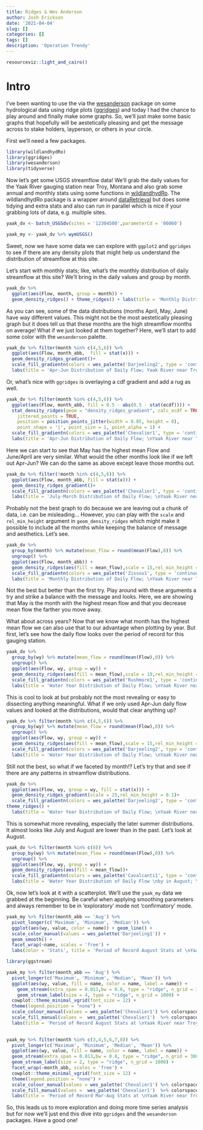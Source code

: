 ```yaml
---
title: Ridges & Wes Anderson
author: Josh Erickson
date: '2021-04-04'
slug: []
categories: []
tags: []
description: 'Operation Trendy'
---
```

```r
resourceviz::light_and_cairo()
```

# Intro

I've been wanting to use the via the [wesanderson](https://github.com/karthik/wesanderson) package on some hydrological data using ridge plots ([ggridges](https://github.com/wilkelab/ggridges)) and today I had the chance to play around and finally make some graphs. So, we'll just make some basic graphs that hopefully will be aestetically pleasing and get the message across to stake holders, layperson, or others in your circle. 

First we'll need a few packages.

```r
library(wildlandhydRo)
library(ggridges)
library(wesanderson)
library(tidyverse)
```

Now let's get some USGS streamflow data! We'll grab the daily values for the Yaak River gauging station near Troy, Montana and also grab some annual and monthly stats using some functions in [wildlandhydRo](https://github.com/joshualerickson/wildlandhydRo). The wildlandhydRo package is a wrapper around [dataRetrieval]() but does some tidying and extra stats and also can run in parallel which is nice if your grabbing lots of data, e.g. multiple sites.

```r

yaak_dv <- batch_USGSdv(sites = '12304500',parameterCd = '00060')

yaak_my <- yaak_dv %>% wymUSGS()

```

Sweet, now we have some data we can explore with `ggplot2` and `ggridges` to see if there are any density plots that might help us understand the distribution of streamflow at this site.

Let's start with monthly stats; like, what's the monthly distribution of daily streamflow at this site? We'll bring in the daily values and group by month.

```r
yaak_dv %>% 
  ggplot(aes(Flow, month, group = month)) +
  geom_density_ridges() + theme_ridges() + labs(title = 'Monthly Distribution of Daily Flow; Yaak River near Troy, Montana')
```

As you can see, some of the data distributions (months April, May, June) have way different values. This might not be the most aestetically pleasing graph but it does tell us that these months are the high streamflow months on average! What if we just looked at them together? Here, we'll start to add some color with the `wesanderson` palette.

```r
yaak_dv %>% filter(month %in% c(4,5,6)) %>%
  ggplot(aes(Flow, month_abb,  fill = stat(x))) +
  geom_density_ridges_gradient()+ 
  scale_fill_gradientn(colors = wes_palette('Darjeeling2', type = 'continuous')) + theme_ridges()  +
  labs(title = 'Apr-Jun Distribution of Daily Flow; Yaak River near Troy, Montana', y = 'Month', fill = 'Mean Flow (cfs)')
```
 Or, what's nice with `ggridges` is overlaying a cdf gradient and add a rug as well.
 
```r
yaak_dv %>% filter(month %in% c(4,5,6)) %>%
  ggplot(aes(Flow, month_abb, fill = 0.5 - abs(0.5 - stat(ecdf)))) +
  stat_density_ridges(geom = "density_ridges_gradient", calc_ecdf = TRUE,
    jittered_points = TRUE,
    position = position_points_jitter(width = 0.05, height = 0),
    point_shape = '|', point_size = 1, point_alpha = 1) +
  scale_fill_gradientn(colors = wes_palette('Chevalier1', type = 'continuous')) + theme_ridges()  +
  labs(title = 'Apr-Jun Distribution of Daily Flow; \nYaak River near Troy, Montana', y = 'Month', fill = 'Probability (CDF)')
```
 
Here we can start to see that May has the highest mean Flow and June/April are very similar. What would the other months look like if we left out Apr-Jun? We can do the same as above except leave those months out.

```r
yaak_dv %>% filter(!month %in% c(4,5,6)) %>%
  ggplot(aes(Flow, month_abb, fill = stat(x))) +
  geom_density_ridges_gradient()+ 
  scale_fill_gradientn(colors = wes_palette('Chevalier1', type = 'continuous')) + theme_ridges()  +
  labs(title = 'July-March Distribution of Daily Flow; \nYaak River near Troy, Montana', y = 'Month', fill = 'Mean Flow (cfs)') + scale_x_continuous(limits = c(1,1500))
```


Probably not the best graph to do because we are leaving out a chunk of data, i.e. can be misleading... However, you can play with the `scale` and `rel_min_height` argument in `geom_density_ridges` which might make it possible to include all the months while keeping the balance of message and aesthetics. Let's see. 
```r
yaak_dv %>% 
  group_by(month) %>% mutate(mean_flow = round(mean(Flow),0)) %>% 
  ungroup() %>% 
  ggplot(aes(Flow, month_abb)) +
  geom_density_ridges(aes(fill = mean_flow),scale = 15,rel_min_height = 0.01)+ 
  scale_fill_gradientn(colors = wes_palette('Zissou1', type = 'continuous')) + theme_ridges()  +
  labs(title = 'Monthly Distribution of Daily Flow; \nYaak River near Troy, Montana', y = 'Month', fill = 'Mean Flow (cfs)')+ scale_x_continuous(limits = c(-500,12000))
```

Not the best but better than the first try. Play around with these arguments a try and strike a balance with the message and looks. Here, we are showing that May is the month with the highest mean flow and that you decrease mean flow the farther you move away. 

What about across years? Now that we know what month has the highest mean flow we can also use that to our advantage when plotting by year. But first, let's see how the daily flow looks over the period of record for this gauging station.

```r
yaak_dv %>% 
  group_by(wy) %>% mutate(mean_flow = round(mean(Flow),0)) %>% 
  ungroup() %>% 
  ggplot(aes(Flow, wy, group = wy)) +
  geom_density_ridges(aes(fill = mean_flow),scale = 10,rel_min_height = 0.1)+ 
  scale_fill_gradientn(colors = wes_palette('Rushmore1', type = 'continuous')) + theme_ridges()  +
  labs(title = 'Water Year Distribution of Daily Flow; \nYaak River near Troy, Montana', y = 'Water Year', fill = 'Mean Flow (cfs)')+ scale_x_continuous(limits = c(1,500))
```

This is cool to look at but probably not the most revealing or easy to dissecting anything meaningful. What if we only used Apr-Jun daily flow values and looked at the distributions, would that clear anything up?

```r
yaak_dv %>% filter(month %in% c(4,5,6)) %>% 
  group_by(wy) %>% mutate(mean_flow = round(mean(Flow),0)) %>% 
  ungroup() %>% 
  ggplot(aes(Flow, wy, group = wy)) +
  geom_density_ridges(aes(fill = mean_flow),scale = 15,rel_min_height = 0.001)+ 
  scale_fill_gradientn(colors = wes_palette('Darjeeling2', type = 'continuous')) + theme_ridges()  +
  labs(title = 'Water Year Distribution of Daily Flow; \nYaak River near Troy, Montana',subtitle = 'Mean Flow for Apr-Jun', y = 'Water Year', fill = 'Mean Flow (cfs)')+ scale_x_continuous(limits = c(-500,10000))
```

Still not the best, so what if we faceted by month!? Let's try that and see if there are any patterns in streamflow distributions.

```r
yaak_dv %>%
  ggplot(aes(Flow, wy, group = wy, fill = stat(x))) +
  geom_density_ridges_gradient(scale = 25,rel_min_height = 0.1)+ 
  scale_fill_gradientn(colors = wes_palette('Darjeeling2', type = 'continuous')) + 
theme_ridges() + 
  labs(title = 'Water Year Distribution of Daily Flow; \nYaak River near Troy, Montana', y = 'Water Year', fill = 'Mean Flow (cfs)', subtitle = 'broken into months') + facet_wrap(~month_abb, scales = 'free')
```


This is somewhat more revealing, especially the later summer distributions. It almost looks like July and August are lower than in the past. Let's look at August.


```r
yaak_dv %>% filter(month %in% c(8)) %>% 
  group_by(wy) %>% mutate(mean_flow = round(mean(Flow),0)) %>% 
  ungroup() %>% 
  ggplot(aes(Flow, wy, group = wy)) +
  geom_density_ridges(aes(fill = mean_flow))+ 
  scale_fill_gradientn(colors = wes_palette('Cavalcanti1', type = 'continuous')) + theme_ridges(grid = F)  +
  labs(title = 'Water Year Distribution of Daily Flow \nby in August; Yaak River near Troy, Montana', y = 'Water Year', fill = 'Mean Flow (cfs)')
```

Ok, now let's look at it with a scatterplot. We'll use the `yaak_my` data we grabbed at the beginning. Be careful when applying smoothing parameters and always remember to be in 'exploratory' mode not 'confirmatory' mode. 

```r
yaak_my %>% filter(month_abb == 'Aug') %>% 
  pivot_longer(c('Maximum', 'Minimum', 'Median')) %>% 
  ggplot(aes(wy, value, color = name)) + geom_line() + 
  scale_color_manual(values = wes_palette('Darjeeling1')) +
  geom_smooth() + 
  facet_wrap(~name, scales = 'free') + 
  labs(color = 'Stats', title = 'Period of Record August Stats at \nYaak River near Troy, MT', y = 'Discharge (cfs)', x = 'Water Year')

```


```r
library(ggstream)

yaak_my %>% filter(month_abb == 'Aug') %>% 
  pivot_longer(c('Maximum', 'Minimum', 'Median', 'Mean')) %>% 
  ggplot(aes(wy, value, fill = name, color = name, label = name)) + 
    geom_stream(extra_span = 0.013,bw = 0.8, type = "ridge", n_grid = 3000) +
    geom_stream_label(size = 4, type = "ridge", n_grid = 1000) +
  cowplot::theme_minimal_vgrid(font_size = 12) +
  theme(legend.position = "none") +
  scale_colour_manual(values = wes_palette('Chevalier1') %>% colorspace::darken(.8)) +
  scale_fill_manual(values =  wes_palette('Chevalier1')  %>% colorspace::lighten(.2))+
  labs(title = 'Period of Record August Stats at \nYaak River near Troy, MT', y = 'Discharge (cfs)', x = 'Water Year') 
 
```
```r
yaak_my %>% filter(month %in% c(3,4,5,6,7,8)) %>%  
  pivot_longer(c('Maximum', 'Minimum', 'Median', 'Mean')) %>% 
  ggplot(aes(wy, value, fill = name, color = name, label = name)) + 
  geom_stream(extra_span = 0.013,bw = 0.8, type = "ridge", n_grid = 3000) +
  geom_stream_label(size = 2, type = "ridge", n_grid = 1000) +
  facet_wrap(~month_abb, scales = 'free') +
  cowplot::theme_minimal_vgrid(font_size = 12) +
  theme(legend.position = "none") +
  scale_colour_manual(values = wes_palette('Chevalier1') %>% colorspace::darken(.8)) +
  scale_fill_manual(values =  wes_palette('Chevalier1')  %>% colorspace::lighten(.2))+
  labs(title = 'Period of Record Mar-Aug Stats at \nYaak River near Troy, MT', y = 'Discharge (cfs)', x = 'Water Year') 

```

So, this leads us to more exploration and doing more time series analysis but for now we'll just end this dive into `ggridges` and the `wesanderson` packages. Have a good one!

